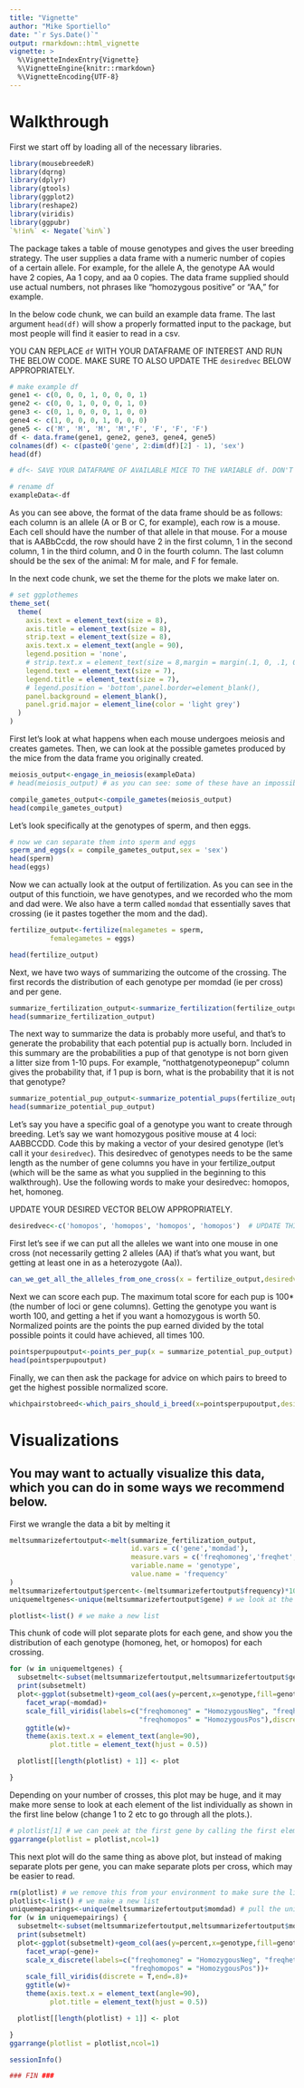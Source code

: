 ```yaml
---
title: "Vignette"
author: "Mike Sportiello"
date: "`r Sys.Date()`"
output: rmarkdown::html_vignette
vignette: >
  %\VignetteIndexEntry{Vignette}
  %\VignetteEngine{knitr::rmarkdown}
  %\VignetteEncoding{UTF-8}
---
```

# Walkthrough
First we start off by loading all of the necessary libraries.
```r
library(mousebreedeR)
library(dqrng)
library(dplyr)
library(gtools)
library(ggplot2)
library(reshape2)
library(viridis)
library(ggpubr)
`%!in%` <- Negate(`%in%`)
```

The package takes a table of mouse genotypes and gives the user breeding strategy. The user supplies a data frame with a numeric number of copies of a certain allele. For example, for the allele A, the genotype AA would have 2 copies, Aa 1 copy, and aa 0 copies. The data frame supplied should use actual numbers, not phrases like "homozygous positive" or "AA," for example. 

In the below code chunk, we can build an example data frame. The last argument `head(df)` will show a properly formatted input to the package, but most people will find it easier to read in a csv.

YOU CAN REPLACE `df` WITH YOUR DATAFRAME OF INTEREST AND RUN THE BELOW CODE. MAKE SURE TO ALSO UPDATE THE `desiredvec` BELOW APPROPRIATELY.
```r
# make example df
gene1 <- c(0, 0, 0, 1, 0, 0, 0, 1)
gene2 <- c(0, 0, 1, 0, 0, 0, 1, 0)
gene3 <- c(0, 1, 0, 0, 0, 1, 0, 0)
gene4 <- c(1, 0, 0, 0, 1, 0, 0, 0)
gene5 <- c('M', 'M', 'M', 'M','F', 'F', 'F', 'F')
df <- data.frame(gene1, gene2, gene3, gene4, gene5)
colnames(df) <- c(paste0('gene', 2:dim(df)[2] - 1), 'sex')
head(df)

# df<- SAVE YOUR DATAFRAME OF AVAILABLE MICE TO THE VARIABLE df. DON'T FORGET TO UPDATE desiredvec BELOW.

# rename df
exampleData<-df
```

As you can see above, the format of the data frame should be as follows: each column is an allele (A or B or C, for example), each row is a mouse. Each cell should have the number of that allele in that mouse. For a mouse that is AABbCcdd, the row should have 2 in the first column, 1 in the second column, 1 in the third column, and 0 in the fourth column. The last column should be the sex of the animal: M for male, and F for female.

In the next code chunk, we set the theme for the plots we make later on.
```r
# set ggplothemes
theme_set(
  theme(
    axis.text = element_text(size = 8),
    axis.title = element_text(size = 8),
    strip.text = element_text(size = 8),
    axis.text.x = element_text(angle = 90),
    legend.position = 'none',
    # strip.text.x = element_text(size = 8,margin = margin(.1, 0, .1, 0, "cm")),
    legend.text = element_text(size = 7),
    legend.title = element_text(size = 7),
    # legend.position = 'bottom',panel.border=element_blank(),
    panel.background = element_blank(),
    panel.grid.major = element_line(color = 'light grey')
  )
)
```

First let's look at what happens when each mouse undergoes meiosis and creates gametes. Then, we can look at the possible gametes produced by the mice from the data frame you originally created.
```r
meiosis_output<-engage_in_meiosis(exampleData)
# head(meiosis_output) # as you can see: some of these have an impossible number of alleles (0.5 copies). The next function will fix that by generating gametes that have either 0 or 1 copies of the allele like in real meiosis.

compile_gametes_output<-compile_gametes(meiosis_output)
head(compile_gametes_output)
```

Let's look specifically at the genotypes of sperm, and then eggs.
```r
# now we can separate them into sperm and eggs
sperm_and_eggs(x = compile_gametes_output,sex = 'sex')
head(sperm)
head(eggs)
```
Now we can actually look at the output of fertilization. As you can see in the output of this functioin, we have genotypes, and we recorded who the mom and dad were. We also have a term called `momdad` that essentially saves that crossing (ie it pastes together the mom and the dad).
```r
fertilize_output<-fertilize(malegametes = sperm,
          femalegametes = eggs)

head(fertilize_output) 
```

Next, we have two ways of summarizing the outcome of the crossing. The first records the distribution of each genotype per momdad (ie per cross) and per gene.
```r
summarize_fertilization_output<-summarize_fertilization(fertilize_output)
head(summarize_fertilization_output)
```

The next way to summarize the data is probably more useful, and that's to generate the probability that each potential pup is actually born. Included in this summary are the probabilities a pup of that genotype is not born given a litter size from 1-10 pups. For example, "notthatgenotypeonepup" column gives the probability that, if 1 pup is born, what is the probability that it is not that genotype? 
```r
summarize_potential_pup_output<-summarize_potential_pups(fertilize_output)
head(summarize_potential_pup_output)
```

Let's say you have a specific goal of a genotype you want to create through breeding. Let's say we want homozygous positive mouse at 4 loci: AABBCCDD. Code this by making a vector of your desired genotype (let's call it your `desiredvec`). This desiredvec of genotypes needs to be the same length as the number of gene columns you have in your fertilize_output (which will be the same as what you supplied in the beginning to this walkthrough). Use the following words to make your desiredvec: homopos, het, homoneg. 

UPDATE YOUR DESIRED VECTOR BELOW APPROPRIATELY.
```r
desiredvec<-c('homopos', 'homopos', 'homopos', 'homopos')  # UPDATE THIS desiredvec APPROPRIATELY FOR YOUR NEEDS
```

First let's see if we can put all the alleles we want into one mouse in one cross (not necessarily getting 2 alleles (AA) if that's what you want, but getting at least one in as a heterozygote (Aa)). 
```r
can_we_get_all_the_alleles_from_one_cross(x = fertilize_output,desiredvector = desiredvec)
```

Next we can score each pup. The maximum total score for each pup is 100*(the number of loci or gene columns). Getting the genotype you want is worth 100, and getting a het if you want a homozygous is worth 50. Normalized points are the points the pup earned divided by the total possible points it could have achieved, all times 100.
```r
pointsperpupoutput<-points_per_pup(x = summarize_potential_pup_output)
head(pointsperpupoutput)
```

Finally, we can then ask the package for advice on which pairs to breed to get the highest possible normalized score.
```r
whichpairstobreed<-which_pairs_should_i_breed(x=pointsperpupoutput,desiredvector = desiredvec)
```
# Visualizations
## You may want to actually visualize this data, which you can do in some ways we recommend below.

First we wrangle the data a bit by melting it
```r
meltsummarizefertoutput<-melt(summarize_fertilization_output,
                              id.vars = c('gene','momdad'),
                              measure.vars = c('freqhomoneg','freqhet','freqhomopos'),
                              variable.name = 'genotype',
                              value.name = 'frequency'
)
meltsummarizefertoutput$percent<-(meltsummarizefertoutput$frequency)*100 # we calculate percent from the frequency
uniquemeltgenes<-unique(meltsummarizefertoutput$gene) # we look at the unique genes you gave earlier for plotting

plotlist<-list() # we make a new list
```

This chunk of code will plot separate plots for each gene, and show you the distribution of each genotype (homoneg, het, or homopos) for each crossing.
```r
for (w in uniquemeltgenes) {
  subsetmelt<-subset(meltsummarizefertoutput,meltsummarizefertoutput$gene==w)
  print(subsetmelt)
  plot<-ggplot(subsetmelt)+geom_col(aes(y=percent,x=genotype,fill=genotype))+
    facet_wrap(~momdad)+
    scale_fill_viridis(labels=c("freqhomoneg" = "HomozygousNeg", "freqhet" = "Heterozygous",
                                "freqhomopos" = "HomozygousPos"),discrete = T,end=.8)+
    ggtitle(w)+
    theme(axis.text.x = element_text(angle=90),
          plot.title = element_text(hjust = 0.5))

  plotlist[[length(plotlist) + 1]] <- plot

}
```

Depending on your number of crosses, this plot may be huge, and it may make more sense to look at each element of the list individually as shown in the first line below (change 1 to 2 etc to go through all the plots.).
```r
# plotlist[1] # we can peek at the first gene by calling the first element of the list
ggarrange(plotlist = plotlist,ncol=1) 
```

This next plot will do the same thing as above plot, but instead of making separate plots per gene, you can make separate plots per cross, which may be easier to read.
```r
rm(plotlist) # we remove this from your environment to make sure the list is empty before putting more things into it
plotlist<-list() # we make a new list
uniquemepairings<-unique(meltsummarizefertoutput$momdad) # pull the unique pairings we have
for (w in uniquemepairings) {
  subsetmelt<-subset(meltsummarizefertoutput,meltsummarizefertoutput$momdad==w)
  print(subsetmelt)
  plot<-ggplot(subsetmelt)+geom_col(aes(y=percent,x=genotype,fill=genotype))+
    facet_wrap(~gene)+
    scale_x_discrete(labels=c("freqhomoneg" = "HomozygousNeg", "freqhet" = "Heterozygous",
                              "freqhomopos" = "HomozygousPos"))+
    scale_fill_viridis(discrete = T,end=.8)+
    ggtitle(w)+
    theme(axis.text.x = element_text(angle=90),
          plot.title = element_text(hjust = 0.5))

  plotlist[[length(plotlist) + 1]] <- plot

}
ggarrange(plotlist = plotlist,ncol=1)
```

```r
sessionInfo()
```

```r
### FIN ###
```

